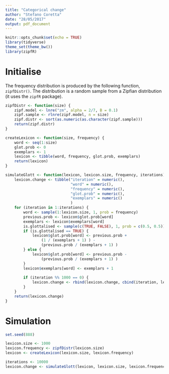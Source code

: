 ```yaml
---
title: "Categorical change"
author: "Stefano Coretta"
date: "28/05/2017"
output: pdf_document
---
```


```r
knitr::opts_chunk$set(echo = TRUE)
library(tidyverse)
theme_set(theme_bw())
library(zipfR)
```

# Initialise

The frequency distribution is produced by the following function, `zipfDistr()`. The distribution is a random sample from a Zipfian distribution (it uses the `zipfR` package).

```r
zipfDistr <- function(size) {
    zipf.model <- lnre("zm", alpha = 2/7, B = 0.1)
    zipf.sample <- rlnre(zipf.model, n = size)
    zipf.distr <- sort(as.numeric(as.character(zipf.sample)))
    return(zipf.distr)
}
```

```r
createLexicon <- function(size, frequency) {
    word <- seq(1:size)
    glot.prob <- 0
    exemplars <- 1
    lexicon <- tibble(word, frequency, glot.prob, exemplars)
    return(lexicon)
}
```

```r
simulateGlott <- function(lexicon, lexicon.size, frequency, iterations) {
    lexicon.change <- tibble("iteration" = numeric(),
                             "word" = numeric(),
                             "frequency" = numeric(),
                             "glot.prob" = numeric(),
                             "exemplars" = numeric()
                             )
    for (iteration in 1:iterations) {
        word <- sample(1:lexicon.size, 1, prob = frequency)
        previous.prob <- lexicon$glot.prob[word]
        exemplars <- lexicon$exemplars[word]
        is.glottalised <- sample(c(TRUE, FALSE), 1, prob = c(0.5, 0.5))
        if (is.glottalised == TRUE) {
            lexicon$glot.prob[word] <- previous.prob +
                (1 / (exemplars + 1) ) -
                (previous.prob / (exemplars + 1) )
        } else {
            lexicon$glot.prob[word] <- previous.prob -
                (previous.prob / (exemplars + 1) )
        }
        lexicon$exemplars[word] <- exemplars + 1
        
        if (iteration %% 1000 == 0) {
            lexicon.change <- rbind(lexicon.change, cbind(iteration, lexicon))
        }
    }
    return(lexicon.change)
}
```


# Simulation

```r
set.seed(888)

lexicon.size <- 1000
lexicon.frequency <- zipfDistr(lexicon.size)
lexicon <- createLexicon(lexicon.size, lexicon.frequency)

iterations <- 10000
lexicon.change <- simulateGlott(lexicon, lexicon.size, lexicon.frequency, iterations)
```

